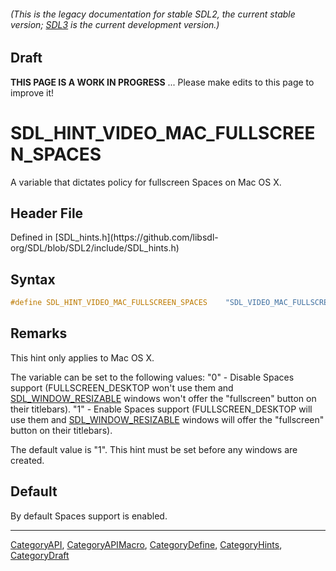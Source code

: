 ====== (This is the legacy documentation for stable SDL2, the current stable version; [https://wiki.libsdl.org/SDL3/ SDL3] is the current development version.) ======

== Draft ==

'''THIS PAGE IS A WORK IN PROGRESS''' ... Please make edits to this page to improve it!


<!-- #*^*^*^*^*See https://wiki.libsdl.org/SGEnumerations for details on editing this page*^*^*^*^* -->
= SDL_HINT_VIDEO_MAC_FULLSCREEN_SPACES =

A variable that dictates policy for fullscreen Spaces on Mac OS X.

== Header File ==

Defined in [SDL_hints.h](https://github.com/libsdl-org/SDL/blob/SDL2/include/SDL_hints.h)

== Syntax ==

<syntaxhighlight lang='c'>
#define SDL_HINT_VIDEO_MAC_FULLSCREEN_SPACES    "SDL_VIDEO_MAC_FULLSCREEN_SPACES"</syntaxhighlight>

== Remarks ==

This hint only applies to Mac OS X.

The variable can be set to the following values: "0" - Disable Spaces
support (FULLSCREEN_DESKTOP won't use them and [[SDL_WINDOW_RESIZABLE]]
windows won't offer the "fullscreen" button on their titlebars). "1" -
Enable Spaces support (FULLSCREEN_DESKTOP will use them and
[[SDL_WINDOW_RESIZABLE]] windows will offer the "fullscreen" button on
their titlebars).

The default value is "1". This hint must be set before any windows are
created.

== Default ==

By default Spaces support is enabled.

----
[[CategoryAPI]], [[CategoryAPIMacro]], [[CategoryDefine]], [[CategoryHints]], [[CategoryDraft]]
<!-- #See the Style Guide for instructions on editing the footer. -->


